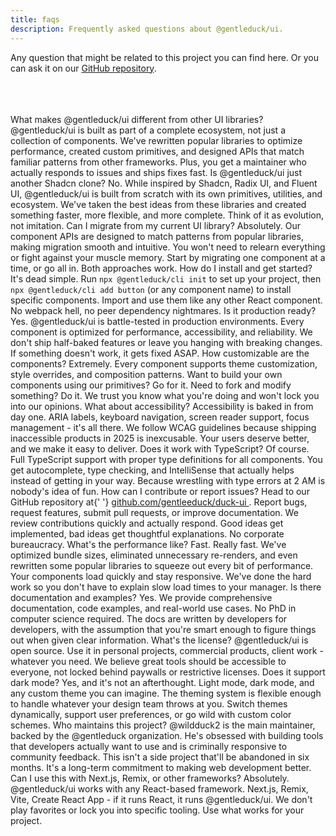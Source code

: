 ```yaml
---
title: faqs 
description: Frequently asked questions about @gentleduck/ui.
---
```



Any question that might be related to this project you can find here.
Or you can ask it on our [GitHub repository](https://github.com/gentleeduck/duck-ui).

<br/>
<br/>
<br/>

<Accordion type="multiple" collapsible className="w-full">
  <AccordionItem value="item-1" className="">
    <AccordionTrigger className="">
      What makes @gentleduck/ui different from other UI libraries?
    </AccordionTrigger>
    <AccordionContent className="text-muted-foreground">
      @gentleduck/ui is built as part of a complete ecosystem, not just a collection of components. 
      We've rewritten popular libraries to optimize performance, created custom primitives, and designed 
      APIs that match familiar patterns from other frameworks. Plus, you get a maintainer who actually 
      responds to issues and ships fixes fast.
    </AccordionContent>
  </AccordionItem>

  <AccordionItem value="item-2" className="">
    <AccordionTrigger className="">
      Is @gentleduck/ui just another Shadcn clone?
    </AccordionTrigger>
    <AccordionContent className="text-muted-foreground">
      No. While inspired by Shadcn, Radix UI, and Fluent UI, @gentleduck/ui is built from scratch with 
      its own primitives, utilities, and ecosystem. We've taken the best ideas from these libraries and 
      created something faster, more flexible, and more complete. Think of it as evolution, not imitation.
    </AccordionContent>
  </AccordionItem>

  <AccordionItem value="item-3" className="">
    <AccordionTrigger className="">
      Can I migrate from my current UI library?
    </AccordionTrigger>
    <AccordionContent className="text-muted-foreground">
      Absolutely. Our component APIs are designed to match patterns from popular libraries, making 
      migration smooth and intuitive. You won't need to relearn everything or fight against your muscle 
      memory. Start by migrating one component at a time, or go all in. Both approaches work.
    </AccordionContent>
  </AccordionItem>

  <AccordionItem value="item-4" className="">
    <AccordionTrigger className="">
      How do I install and get started?
    </AccordionTrigger>
    <AccordionContent className="text-muted-foreground">
      It's dead simple. Run <code className="bg-muted px-2 py-1 rounded">npx @gentleduck/cli init</code> to 
      set up your project, then <code className="bg-muted px-2 py-1 rounded">npx @gentleduck/cli add button</code> 
      (or any component name) to install specific components. Import and use them like any other React component. 
      No webpack hell, no peer dependency nightmares.
    </AccordionContent>
  </AccordionItem>

  <AccordionItem value="item-5" className="">
    <AccordionTrigger className="">
      Is it production ready?
    </AccordionTrigger>
    <AccordionContent className="text-muted-foreground">
      Yes. @gentleduck/ui is battle-tested in production environments. Every component is optimized for 
      performance, accessibility, and reliability. We don't ship half-baked features or leave you hanging 
      with breaking changes. If something doesn't work, it gets fixed ASAP.
    </AccordionContent>
  </AccordionItem>

  <AccordionItem value="item-6" className="">
    <AccordionTrigger className="">
      How customizable are the components?
    </AccordionTrigger>
    <AccordionContent className="text-muted-foreground">
      Extremely. Every component supports theme customization, style overrides, and composition patterns. 
      Want to build your own components using our primitives? Go for it. Need to fork and modify something? 
      Do it. We trust you know what you're doing and won't lock you into our opinions.
    </AccordionContent>
  </AccordionItem>

  <AccordionItem value="item-7" className="">
    <AccordionTrigger className="">
      What about accessibility?
    </AccordionTrigger>
    <AccordionContent className="text-muted-foreground">
      Accessibility is baked in from day one. ARIA labels, keyboard navigation, screen reader support, 
      focus management - it's all there. We follow WCAG guidelines because shipping inaccessible products 
      in 2025 is inexcusable. Your users deserve better, and we make it easy to deliver.
    </AccordionContent>
  </AccordionItem>

  <AccordionItem value="item-8" className="">
    <AccordionTrigger className="">
      Does it work with TypeScript?
    </AccordionTrigger>
    <AccordionContent className="text-muted-foreground">
      Of course. Full TypeScript support with proper type definitions for all components. You get 
      autocomplete, type checking, and IntelliSense that actually helps instead of getting in your way. 
      Because wrestling with type errors at 2 AM is nobody's idea of fun.
    </AccordionContent>
  </AccordionItem>

  <AccordionItem value="item-9" className="">
    <AccordionTrigger className="">
      How can I contribute or report issues?
    </AccordionTrigger>
    <AccordionContent className="text-muted-foreground">
      Head to our GitHub repository at{' '}
      <a href="https://github.com/gentleeduck/duck-ui" className="text-primary hover:underline">github.com/gentleeduck/duck-ui
      </a>. Report bugs, request features, submit pull requests, or improve documentation. We review 
      contributions quickly and actually respond. Good ideas get implemented, bad ideas get thoughtful 
      explanations. No corporate bureaucracy.
    </AccordionContent>
  </AccordionItem>

  <AccordionItem value="item-10" className="">
    <AccordionTrigger className="">
      What's the performance like?
    </AccordionTrigger>
    <AccordionContent className="text-muted-foreground">
      Fast. Really fast. We've optimized bundle sizes, eliminated unnecessary re-renders, and even 
      rewritten some popular libraries to squeeze out every bit of performance. Your components load 
      quickly and stay responsive. We've done the hard work so you don't have to explain slow load 
      times to your manager.
    </AccordionContent>
  </AccordionItem>

  <AccordionItem value="item-11" className="">
    <AccordionTrigger className="">
      Is there documentation and examples?
    </AccordionTrigger>
    <AccordionContent className="text-muted-foreground">
      Yes. We provide comprehensive documentation, code examples, and real-world use cases. No PhD in 
      computer science required. The docs are written by developers for developers, with the assumption 
      that you're smart enough to figure things out when given clear information.
    </AccordionContent>
  </AccordionItem>

  <AccordionItem value="item-12" className="">
    <AccordionTrigger className="">
      What's the license?
    </AccordionTrigger>
    <AccordionContent className="text-muted-foreground">
      @gentleduck/ui is open source. Use it in personal projects, commercial products, client work - 
      whatever you need. We believe great tools should be accessible to everyone, not locked behind 
      paywalls or restrictive licenses.
    </AccordionContent>
  </AccordionItem>

  <AccordionItem value="item-13" className="">
    <AccordionTrigger className="">
      Does it support dark mode?
    </AccordionTrigger>
    <AccordionContent className="text-muted-foreground">
      Yes, and it's not an afterthought. Light mode, dark mode, and any custom theme you can imagine. 
      The theming system is flexible enough to handle whatever your design team throws at you. Switch 
      themes dynamically, support user preferences, or go wild with custom color schemes.
    </AccordionContent>
  </AccordionItem>

  <AccordionItem value="item-14" className="">
    <AccordionTrigger className="">
      Who maintains this project?
    </AccordionTrigger>
    <AccordionContent className="text-muted-foreground">
      @wildduck2 is the main maintainer, backed by the @gentleduck organization. He's obsessed with 
      building tools that developers actually want to use and is criminally responsive to community 
      feedback. This isn't a side project that'll be abandoned in six months. It's a long-term 
      commitment to making web development better.
    </AccordionContent>
  </AccordionItem>

  <AccordionItem value="item-15" className="">
    <AccordionTrigger className="">
      Can I use this with Next.js, Remix, or other frameworks?
    </AccordionTrigger>
    <AccordionContent className="text-muted-foreground">
      Absolutely. @gentleduck/ui works with any React-based framework. Next.js, Remix, Vite, Create React 
      App - if it runs React, it runs @gentleduck/ui. We don't play favorites or lock you into specific 
      tooling. Use what works for your project.
    </AccordionContent>
  </AccordionItem>
</Accordion>
